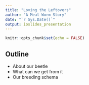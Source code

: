 ```yaml
---
title: "Loving the Leftovers"
author: "A Meal Worm Story"
date: "`r Sys.Date()`"
output: ioslides_presentation
---
```


```r
knitr::opts_chunk$set(echo = FALSE)
```

## Outline 

- About our beetle
- What can we get from it
- Our breeding schema   